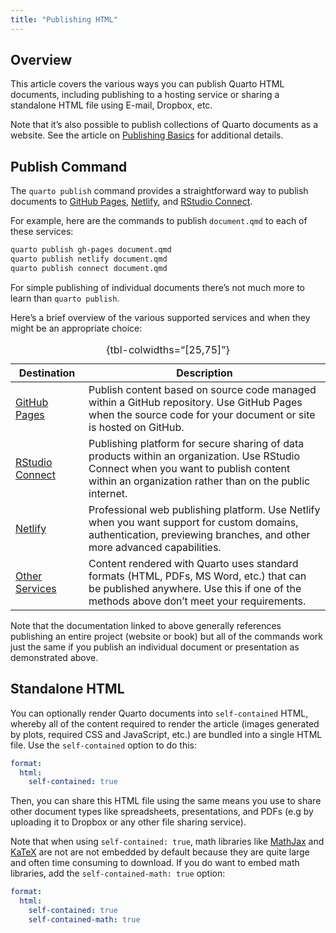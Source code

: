 ```yaml
---
title: "Publishing HTML"
---
```


## Overview

This article covers the various ways you can publish Quarto HTML documents, including publishing to a hosting service or sharing a standalone HTML file using E-mail, Dropbox, etc.

Note that it's also possible to publish collections of Quarto documents as a website. See the article on [Publishing Basics](../publishing/index.qmd) for additional details.

## Publish Command

The `quarto publish` command provides a straightforward way to publish documents to [GitHub Pages](../publishing/github-pages.qmd), [Netlify](../publishing/netlify.qmd), and [RStudio Connect](../publishing/rstudio-connect.qmd).

For example, here are the commands to publish `document.qmd` to each of these services:

``` bash
quarto publish gh-pages document.qmd
quarto publish netlify document.qmd
quarto publish connect document.qmd
```

For simple publishing of individual documents there's not much more to learn than `quarto publish`.

Here's a brief overview of the various supported services and when they might be an appropriate choice:

| Destination                                                | Description                                                                                                                                                                                     |
|------------------------------------------------------------|-------------------------------------------------------------------------------------------------------------------------------------------------------------------------------------------------|
| [GitHub Pages](../publishing/github-pages.html)            | Publish content based on source code managed within a GitHub repository. Use GitHub Pages when the source code for your document or site is hosted on GitHub.                                   |
| [RStudio Connect](../docs/publishing/rstudio-connect.html) | Publishing platform for secure sharing of data products within an organization. Use RStudio Connect when you want to publish content within an organization rather than on the public internet. |
| [Netlify](../publishing/netlify.html)                      | Professional web publishing platform. Use Netlify when you want support for custom domains, authentication, previewing branches, and other more advanced capabilities.                          |
| [Other Services](../publishing/other.html)                 | Content rendered with Quarto uses standard formats (HTML, PDFs, MS Word, etc.) that can be published anywhere. Use this if one of the methods above don't meet your requirements.               |

: {tbl-colwidths="\[25,75\]"}

Note that the documentation linked to above generally references publishing an entire project (website or book) but all of the commands work just the same if you publish an individual document or presentation as demonstrated above.

## Standalone HTML

You can optionally render Quarto documents into `self-contained` HTML, whereby all of the content required to render the article (images generated by plots, required CSS and JavaScript, etc.) are bundled into a single HTML file. Use the `self-contained` option to do this:

``` yaml
format:
  html:
    self-contained: true
```

Then, you can share this HTML file using the same means you use to share other document types like spreadsheets, presentations, and PDFs (e.g by uploading it to Dropbox or any other file sharing service).

Note that when using `self-contained: true`, math libraries like [MathJax](https://www.mathjax.org/) and [KaTeX](https://katex.org/) are not are not embedded by default because they are quite large and often time consuming to download. If you do want to embed math libraries, add the `self-contained-math: true` option:

``` yaml
format:
  html:
    self-contained: true
    self-contained-math: true
```
